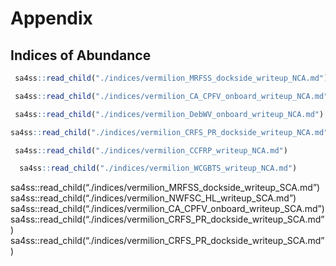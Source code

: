 \clearpage

# Appendix


## Indices of Abundance{#append-indices}

```r
 sa4ss::read_child("./indices/vermilion_MRFSS_dockside_writeup_NCA.md") 
```
  
\newpage 
 
```r
 sa4ss::read_child("./indices/vermilion_CA_CPFV_onboard_writeup_NCA.md") 
``` 

\newpage 

```r
 sa4ss::read_child("./indices/vermilion_DebWV_onboard_writeup_NCA.md") 
``` 

\newpage


```r
sa4ss::read_child("./indices/vermilion_CRFS_PR_dockside_writeup_NCA.md")
``` 

\newpage

```r
 sa4ss::read_child("./indices/vermilion_CCFRP_writeup_NCA.md") 
``` 


```r
  sa4ss::read_child("./indices/vermilion_WCGBTS_writeup_NCA.md")
``` 





  
 sa4ss::read_child("./indices/vermilion_MRFSS_dockside_writeup_SCA.md") 
  sa4ss::read_child("./indices/vermilion_NWFSC_HL_writeup_SCA.md")       
 sa4ss::read_child("./indices/vermilion_CA_CPFV_onboard_writeup_SCA.md") 
   sa4ss::read_child("./indices/vermilion_CRFS_PR_dockside_writeup_SCA.md")
     sa4ss::read_child("./indices/vermilion_CRFS_PR_dockside_writeup_SCA.md")
